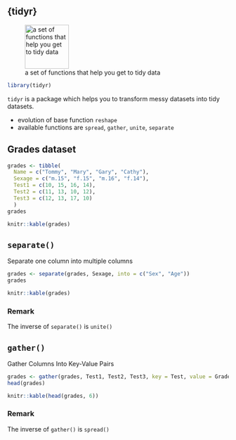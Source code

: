 ## {tidyr}

![a set of functions that help you get to tidy data](../Rmd_files/tidyverse/figs/hex-tidyr.png){width="100px"}

```r
library(tidyr)
```

\rsa `tidyr` is a package which helps you to transform messy datasets into tidy datasets.

- evolution of base function `reshape` 
- available functions are `spread`, `gather`, `unite`, `separate`


## Grades dataset

```r
grades <- tibble(
  Name = c("Tommy", "Mary", "Gary", "Cathy"),
  Sexage = c("m.15", "f.15", "m.16", "f.14"),
  Test1 = c(10, 15, 16, 14),
  Test2 = c(11, 13, 10, 12),
  Test3 = c(12, 13, 17, 10)
  )
grades
```

```r
knitr::kable(grades)

```

## `separate()`

Separate one column into multiple columns

```r
grades <- separate(grades, Sexage, into = c("Sex", "Age"))
grades
```

```r
knitr::kable(grades)
```

\pause

### Remark
The inverse of `separate()` is `unite()`

## `gather()`

Gather Columns Into Key-Value Pairs

```r
grades <- gather(grades, Test1, Test2, Test3, key = Test, value = Grade)
head(grades)
```

```r
knitr::kable(head(grades, 6))
```

\pause

### Remark
The inverse of `gather()` is `spread()`

